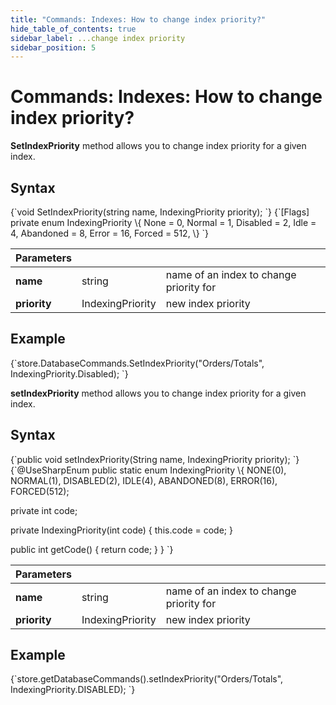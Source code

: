 ---
title: "Commands: Indexes: How to change index priority?"
hide_table_of_contents: true
sidebar_label: ...change index priority
sidebar_position: 5
---




# Commands: Indexes: How to change index priority?
<LanguageSwitcher supportedLanguages={supportedLanguages} />
<LanguageContent language="csharp">


**SetIndexPriority** method allows you to change index priority for a given index.

## Syntax

<TabItem value="change_index_priority_1" label="change_index_priority_1">
<CodeBlock language="csharp">
{`void SetIndexPriority(string name, IndexingPriority priority);
`}
</CodeBlock>
</TabItem>

<TabItem value="change_index_priority_2" label="change_index_priority_2">
<CodeBlock language="csharp">
{`[Flags]
private enum IndexingPriority
\{
	None = 0,
	Normal = 1,
	Disabled = 2,
	Idle = 4,
	Abandoned = 8,
	Error = 16,
	Forced = 512,
\}
`}
</CodeBlock>
</TabItem>

| Parameters | | |
| ------------- | ------------- | ----- |
| **name** | string | name of an index to change priority for |
| **priority** | IndexingPriority | new index priority |

## Example

<TabItem value="change_index_priority_3" label="change_index_priority_3">
<CodeBlock language="csharp">
{`store.DatabaseCommands.SetIndexPriority("Orders/Totals", IndexingPriority.Disabled);
`}
</CodeBlock>
</TabItem>


</LanguageContent>
<LanguageContent language="java">


**setIndexPriority** method allows you to change index priority for a given index.

## Syntax

<TabItem value="change_index_priority_1" label="change_index_priority_1">
<CodeBlock language="java">
{`public void setIndexPriority(String name, IndexingPriority priority);
`}
</CodeBlock>
</TabItem>

<TabItem value="change_index_priority_2" label="change_index_priority_2">
<CodeBlock language="java">
{`@UseSharpEnum
public static enum IndexingPriority \{
  NONE(0),
  NORMAL(1),
  DISABLED(2),
  IDLE(4),
  ABANDONED(8),
  ERROR(16),
  FORCED(512);

  private int code;

  private IndexingPriority(int code) \{
    this.code = code;
  \}

  public int getCode() \{
    return code;
  \}
\}
`}
</CodeBlock>
</TabItem>

| Parameters | | |
| ------------- | ------------- | ----- |
| **name** | string | name of an index to change priority for |
| **priority** | IndexingPriority | new index priority |

## Example

<TabItem value="change_index_priority_3" label="change_index_priority_3">
<CodeBlock language="java">
{`store.getDatabaseCommands().setIndexPriority("Orders/Totals", IndexingPriority.DISABLED);
`}
</CodeBlock>
</TabItem>


</LanguageContent>

<!---
- [How to change index lock mode?](../../../../client-api/commands/indexes/how-to/change-index-lock-mode)

-->